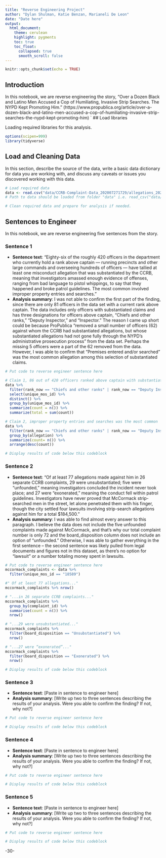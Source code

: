 ```yaml
---
title: "Reverse Engineering Project"
author: "Dylan Shulman, Katie Benzan, Marianeli De Leon"
date: "Date here"
output:
  html_document:
    theme: cerulean
    highlight: pygments
    toc: true
    toc_float:
      collapsed: true
      smooth_scroll: false
---
```


```r
knitr::opts_chunk$set(echo = TRUE)
```

## Introduction 

In this notebook, we are reverse engineering the story, "Over a Dozen Black and Latino Men Accused a Cop of Humiliating, Invasive Strip Searches. The NYPD Kept Promoting Him."
(https://www.propublica.org/article/over-a-dozen-black-and-latino-men-accused-a-cop-of-humiliating-invasive-strip-searches-the-nypd-kept-promoting-him)
`
## Load libraries

Loading required libraries for this analysis.

```r
options(scipen=999)
library(tidyverse)
```

## Load and Cleaning Data

In this section, describe the source of the data, write a basic data dictionary for data you are working with, and discuss any caveats or issues you discovered working with this data. 

```r
# Load required data
data <- read.csv("data/CCRB-Complaint-Data_202007271729/allegations_202007271729.csv")
# Path to data should be loaded from folder "data" i.e. read_csv("data/name_of_data.csv")

# Clean required data and prepare for analysis if needed. 
```

## Sentences to Engineer
In this notebook, we are reverse engineering five sentences from the story.

### Sentence 1

* **Sentence text**: 
"Eighty-six of the roughly 420 officers in the department who currently hold a rank above captain — running precincts and other large commands and overseeing hundreds of officers — have tallied at least one misconduct allegation that was substantiated by the CCRB, meaning that investigators amassed enough evidence of offenses, ranging from bad language to pistol whippings, to say that they happened and broke patrol guidelines. The most common involved improper property entries and searches."
* **Analysis summary**: 
I was not able to confirm the first part of the finding, since there are only 81 officers in the data set with a current rank above captain. The data includes only officers with substantiated claims and has three designations for officers above captain, "Chiefs and other ranks," "Deputy Inspector," and "Inspector." The reason I came up short could be because ProPublica "removed a small number of officers (62) against whom the CCRB had substantiated allegations, but whose substantiated allegations had not gone fully through the NYPD’s administrative prosecution process" from the data set. Perhaps the missing 5 officers were a part of the 62 removed from the data. However, I was able to confirm that "Premises entered and/or searched" was the most common allegation among this selection of substantiated claims. 

```r
# Put code to reverse engineer sentence here

# Claim 1, 86 out of 420 officers ranked above captain with substantiated complaints
data %>% 
  filter(rank_now == "Chiefs and other ranks" | rank_now == "Deputy Inspector" | rank_now == "Inspector") %>% 
  select(unique_mos_id) %>% 
  distinct() %>% 
  group_by(unique_mos_id) %>% 
  summarize(count = n()) %>% 
  summarize(total = sum(count))

# Claim 2, improper property entries and searches was the most common
data %>% 
  filter(rank_now == "Chiefs and other ranks" | rank_now == "Deputy Inspector" | rank_now == "Inspector" & str_detect(board_disposition, "^Subs")) %>% 
  group_by(allegation) %>% 
  summarize(count= n()) %>% 
  arrange(desc(count))

# Display results of code below this codeblock
```

### Sentence 2

* **Sentence text**: "Of at least 77 allegations made against him in 26 separate CCRB complaints, 29 were unsubstantiated; five were “unfounded,” meaning investigators concluded the incident never took place; and 27 were “exonerated,” meaning the conduct fell within patrol guidelines. Investigators have never proved that McCormack strip-searched men in the street, let alone penetrated them with his finger, though the city settled four lawsuits involving strip-search allegations against him for a total $184,500."
* **Analysis summary**: I was able to find almost every answer to this paragraph. I believe the data does not include the five unfounded complaints made against McCormack, and that's why our total complaint number is only 72 and the board_disposition column does not include an option of "unfounded." Otherwise, I was able to gather everything in the first sentence -- the second sentence was likely pulled from legal documents and figures not in this dataset, as there's no option for "lawsuit" or a number totaling money spent in lawsuits.  

```r
# Put code to reverse engineer sentence here
mccormack_complaints <- data %>% 
  filter(unique_mos_id == "18589")

#" Of at least 77 allegations..."
mccormack_complaints %>% nrow()

# "...in 26 separate CCRB complaints..."
mccormack_complaints %>% 
  group_by(complaint_id) %>% 
  summarise(count = n()) %>% 
  nrow()

# "...29 were unsubstantiated..."
mccormack_complaints %>% 
  filter(board_disposition == "Unsubstantiated") %>% 
  nrow()

# "...27 were “exonerated”..."
mccormack_complaints %>% 
  filter(board_disposition == "Exonerated") %>% 
  nrow()

# Display results of code below this codeblock
```

### Sentence 3

* **Sentence text**: [Paste in sentence to engineer here]
* **Analysis summary**: [Write up two to three sentences describing the results of your analysis.  Were you able to confirm the finding? If not, why not?]

```r
# Put code to reverse engineer sentence here

# Display results of code below this codeblock

```

### Sentence 4

* **Sentence text**: [Paste in sentence to engineer here]
* **Analysis summary**: [Write up two to three sentences describing the results of your analysis.  Were you able to confirm the finding? If not, why not?]

```r
# Put code to reverse engineer sentence here

# Display results of code below this codeblock

```

### Sentence 5

* **Sentence text**: [Paste in sentence to engineer here]
* **Analysis summary**: [Write up two to three sentences describing the results of your analysis.  Were you able to confirm the finding? If not, why not?]

```r
# Put code to reverse engineer sentence here

# Display results of code below this codeblock

```

-30-